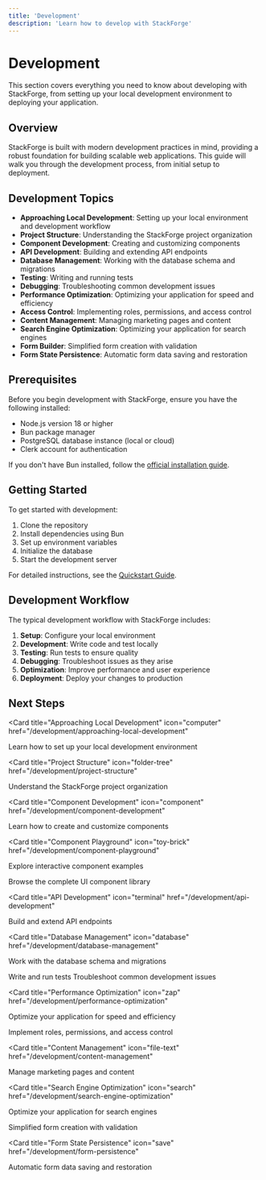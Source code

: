 ```yaml
---
title: 'Development'
description: 'Learn how to develop with StackForge'
---
```


# Development

This section covers everything you need to know about developing with StackForge, from setting up your local development environment to deploying your application.

## Overview

StackForge is built with modern development practices in mind, providing a robust foundation for building scalable web applications. This guide will walk you through the development process, from initial setup to deployment.

## Development Topics

- **Approaching Local Development**: Setting up your local environment and development workflow
- **Project Structure**: Understanding the StackForge project organization
- **Component Development**: Creating and customizing components
- **API Development**: Building and extending API endpoints
- **Database Management**: Working with the database schema and migrations
- **Testing**: Writing and running tests
- **Debugging**: Troubleshooting common development issues
- **Performance Optimization**: Optimizing your application for speed and efficiency
- **Access Control**: Implementing roles, permissions, and access control
- **Content Management**: Managing marketing pages and content
- **Search Engine Optimization**: Optimizing your application for search engines
- **Form Builder**: Simplified form creation with validation
- **Form State Persistence**: Automatic form data saving and restoration

## Prerequisites

Before you begin development with StackForge, ensure you have the following installed:

- Node.js version 18 or higher
- Bun package manager
- PostgreSQL database instance (local or cloud)
- Clerk account for authentication

If you don't have Bun installed, follow the [official installation guide](https://bun.sh/docs/installation).

## Getting Started

To get started with development:

1. Clone the repository
2. Install dependencies using Bun
3. Set up environment variables
4. Initialize the database
5. Start the development server

For detailed instructions, see the [Quickstart Guide](/quickstart).

## Development Workflow

The typical development workflow with StackForge includes:

1. **Setup**: Configure your local environment
2. **Development**: Write code and test locally
3. **Testing**: Run tests to ensure quality
4. **Debugging**: Troubleshoot issues as they arise
5. **Optimization**: Improve performance and user experience
6. **Deployment**: Deploy your changes to production

## Next Steps

<CardGroup cols={2}>

<Card
  title="Approaching Local Development"
  icon="computer"
  href="/development/approaching-local-development"
>
  Learn how to set up your local development environment
</Card>

<Card
  title="Project Structure"
  icon="folder-tree"
  href="/development/project-structure"
>
  Understand the StackForge project organization
</Card>

<Card
  title="Component Development"
  icon="component"
  href="/development/component-development"
>
  Learn how to create and customize components
</Card>

<Card
  title="Component Playground"
  icon="toy-brick"
  href="/development/component-playground"
>
  Explore interactive component examples
</Card>

<Card title="UI Components" icon="layout" href="/development/ui-components">
  Browse the complete UI component library
</Card>

<Card
  title="API Development"
  icon="terminal"
  href="/development/api-development"
>
  Build and extend API endpoints
</Card>

<Card
  title="Database Management"
  icon="database"
  href="/development/database-management"
>
  Work with the database schema and migrations
</Card>

<Card title="Testing" icon="test-tube" href="/development/testing">
  Write and run tests
</Card>

<Card title="Debugging" icon="bug" href="/development/debugging">
  Troubleshoot common development issues
</Card>

<Card
  title="Performance Optimization"
  icon="zap"
  href="/development/performance-optimization"
>
  Optimize your application for speed and efficiency
</Card>

<Card title="Access Control" icon="lock" href="/development/access-control">
  Implement roles, permissions, and access control
</Card>

<Card
  title="Content Management"
  icon="file-text"
  href="/development/content-management"
>
  Manage marketing pages and content
</Card>

<Card
  title="Search Engine Optimization"
  icon="search"
  href="/development/search-engine-optimization"
>
  Optimize your application for search engines
</Card>

<Card title="Form Builder" icon="form-input" href="/development/form-builder">
  Simplified form creation with validation
</Card>

<Card
  title="Form State Persistence"
  icon="save"
  href="/development/form-persistence"
>
  Automatic form data saving and restoration
</Card>

</CardGroup>

